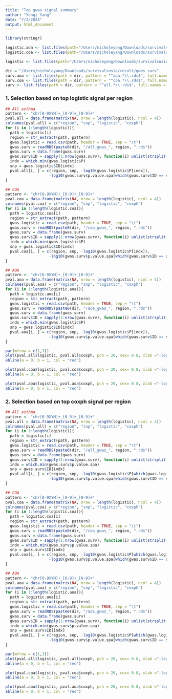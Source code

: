 ```yaml
---
title: "Top gwas signal summary"
author: "Yunqi Yang"
date: "7/3/2024"
output: html_document
---
```


```r
library(stringr)
```

```r
logistic.aoa <- list.files(path="/Users/nicholeyang/Downloads/survivalsusie/data/gwas_logistic_out/aoa", pattern = "\\.glm\\.logistic$", full.names = TRUE)
logistic.coa <- list.files(path="/Users/nicholeyang/Downloads/survivalsusie/data/gwas_logistic_out/coa", pattern = "\\.glm\\.logistic$", full.names = TRUE)

logistic <- list.files(path="/Users/nicholeyang/Downloads/survivalsusie/data/gwas_logistic_out/all", pattern = "\\.glm\\.logistic$", full.names = TRUE)
```

```r
dir = "/Users/nicholeyang/Downloads/survivalsusie/result/gwas_surv"
surv.aoa <- list.files(path = dir, pattern = "^aoa.*\\.rds$", full.names = TRUE)
surv.coa <- list.files(path = dir, pattern = "^coa.*\\.rds$", full.names = TRUE)
surv <- list.files(path = dir, pattern = "^all.*\\.rds$", full.names = TRUE)
```

### 1. Selection based on top logistic signal per region
```r
## All asthma
pattern <- "chr[0-9XYM]+_[0-9]+_[0-9]+"
pval.all = data.frame(matrix(NA, nrow = length(logistic), ncol = 4))
colnames(pval.all) = c("region", "snp", "logistic", "coxph")
for (i in 1:length(logistic)){
  path = logistic[i]
  region = str_extract(path, pattern)
  gwas.logistic = read.csv(path, header = TRUE, sep = "\t")
  gwas.surv = readRDS(paste0(dir, "/all_gwas_", region, ".rds"))
  gwas.surv = data.frame(gwas.surv)
  gwas.surv$ID = sapply(1:nrow(gwas.surv), function(i) unlist(strsplit(rownames(gwas.surv)[i], "_"))[1])
  indx = which.min(gwas.logistic$P)
  snp = gwas.logistic$ID[indx]
  pval.all[i, ] = c(region, snp, -log10(gwas.logistic$P[indx]),
                   -log10(gwas.surv$p.value.spa[which(gwas.surv$ID == snp)]))
}
```

```r
## COA
pattern <- "chr[0-9XYM]+_[0-9]+_[0-9]+"
pval.coa = data.frame(matrix(NA, nrow = length(logistic), ncol = 4))
colnames(pval.coa) = c("region", "snp", "logistic", "coxph")
for (i in 1:length(logistic.coa)){
  path = logistic.coa[i]
  region = str_extract(path, pattern)
  gwas.logistic = read.csv(path, header = TRUE, sep = "\t")
  gwas.surv = readRDS(paste0(dir, "/coa_gwas_", region, ".rds"))
  gwas.surv = data.frame(gwas.surv)
  gwas.surv$ID = sapply(1:nrow(gwas.surv), function(i) unlist(strsplit(rownames(gwas.surv)[i], "_"))[1])
  indx = which.min(gwas.logistic$P)
  snp = gwas.logistic$ID[indx]
  pval.coa[i, ] = c(region, snp, -log10(gwas.logistic$P[indx]),
                   -log10(gwas.surv$p.value.spa[which(gwas.surv$ID == snp)]))
}
```

```r
## AOA
pattern <- "chr[0-9XYM]+_[0-9]+_[0-9]+"
pval.aoa = data.frame(matrix(NA, nrow = length(logistic), ncol = 4))
colnames(pval.aoa) = c("region", "snp", "logistic", "coxph")
for (i in 1:length(logistic.aoa)){
  path = logistic.aoa[i]
  region = str_extract(path, pattern)
  gwas.logistic = read.csv(path, header = TRUE, sep = "\t")
  gwas.surv = readRDS(paste0(dir, "/aoa_gwas_", region, ".rds"))
  gwas.surv = data.frame(gwas.surv)
  gwas.surv$ID = sapply(1:nrow(gwas.surv), function(i) unlist(strsplit(rownames(gwas.surv)[i], "_"))[1])
  indx = which.min(gwas.logistic$P)
  snp = gwas.logistic$ID[indx]
  pval.aoa[i, ] = c(region, snp, -log10(gwas.logistic$P[indx]),
                   -log10(gwas.surv$p.value.spa[which(gwas.surv$ID == snp)]))
}
```

```r
par(mfrow = c(1,3))
plot(pval.all$logistic, pval.all$coxph, pch = 20, cex= 0.8, xlab ="-log10(logistic pval)", ylab = "-log10(coxph pval.spa)", main = "All asthma")
abline(a = 0, b = 1, col = "red")

plot(pval.coa$logistic, pval.coa$coxph, pch = 20, cex= 0.8, xlab ="-log10(logistic pval)", ylab = "-log10(coxph pval.spa)", main = "COA")
abline(a = 0, b = 1, col = "red")

plot(pval.aoa$logistic, pval.aoa$coxph, pch = 20, cex= 0.8, xlab ="-log10(logistic pval)", ylab = "-log10(coxph pval.spa)", main = "AOA")
abline(a = 0, b = 1, col = "red")
```


### 2. Selection based on top coxph signal per region
```r
## All asthma
pattern <- "chr[0-9XYM]+_[0-9]+_[0-9]+"
pval.all = data.frame(matrix(NA, nrow = length(logistic), ncol = 4))
colnames(pval.all) = c("region", "snp", "logistic", "coxph")
for (i in 1:length(logistic)){
  path = logistic[i]
  region = str_extract(path, pattern)
  gwas.logistic = read.csv(path, header = TRUE, sep = "\t")
  gwas.surv = readRDS(paste0(dir, "/all_gwas_", region, ".rds"))
  gwas.surv = data.frame(gwas.surv)
  gwas.surv$ID = sapply(1:nrow(gwas.surv), function(i) unlist(strsplit(rownames(gwas.surv)[i], "_"))[1])
  indx = which.min(gwas.surv$p.value.spa)
  snp = gwas.surv$ID[indx]
  pval.all[i, ] = c(region, snp, -log10(gwas.logistic$P[which(gwas.logistic$ID == snp)]),
                   -log10(gwas.surv$p.value.spa[which(gwas.surv$ID == snp)]))
}
```

```r
## COA
pattern <- "chr[0-9XYM]+_[0-9]+_[0-9]+"
pval.coa = data.frame(matrix(NA, nrow = length(logistic), ncol = 4))
colnames(pval.coa) = c("region", "snp", "logistic", "coxph")
for (i in 1:length(logistic.coa)){
  path = logistic.coa[i]
  region = str_extract(path, pattern)
  gwas.logistic = read.csv(path, header = TRUE, sep = "\t")
  gwas.surv = readRDS(paste0(dir, "/coa_gwas_", region, ".rds"))
  gwas.surv = data.frame(gwas.surv)
  gwas.surv$ID = sapply(1:nrow(gwas.surv), function(i) unlist(strsplit(rownames(gwas.surv)[i], "_"))[1])
  indx = which.min(gwas.surv$p.value.spa)
  snp = gwas.surv$ID[indx]
  pval.coa[i, ] = c(region, snp, -log10(gwas.logistic$P[which(gwas.logistic$ID == snp)]),
                   -log10(gwas.surv$p.value.spa[which(gwas.surv$ID == snp)]))
}
```

```r
## AOA
pattern <- "chr[0-9XYM]+_[0-9]+_[0-9]+"
pval.aoa = data.frame(matrix(NA, nrow = length(logistic), ncol = 4))
colnames(pval.aoa) = c("region", "snp", "logistic", "coxph")
for (i in 1:length(logistic.aoa)){
  path = logistic.aoa[i]
  region = str_extract(path, pattern)
  gwas.logistic = read.csv(path, header = TRUE, sep = "\t")
  gwas.surv = readRDS(paste0(dir, "/aoa_gwas_", region, ".rds"))
  gwas.surv = data.frame(gwas.surv)
  gwas.surv$ID = sapply(1:nrow(gwas.surv), function(i) unlist(strsplit(rownames(gwas.surv)[i], "_"))[1])
  indx = which.min(gwas.surv$p.value.spa)
  snp = gwas.surv$ID[indx]
  pval.aoa[i, ] = c(region, snp, -log10(gwas.logistic$P[which(gwas.logistic$ID == snp)]),
                   -log10(gwas.surv$p.value.spa[which(gwas.surv$ID == snp)]))
}
```

```r
par(mfrow = c(1,3))
plot(pval.all$logistic, pval.all$coxph, pch = 20, cex= 0.8, xlab ="-log10(logistic pval)", ylab = "-log10(coxph pval.spa)", main = "All asthma")
abline(a = 0, b = 1, col = "red")

plot(pval.coa$logistic, pval.coa$coxph, pch = 20, cex= 0.8, xlab ="-log10(logistic pval)", ylab = "-log10(coxph pval.spa)", main = "COA")
abline(a = 0, b = 1, col = "red")

plot(pval.aoa$logistic, pval.aoa$coxph, pch = 20, cex= 0.8, xlab ="-log10(logistic pval)", ylab = "-log10(coxph pval.spa)", main = "AOA")
abline(a = 0, b = 1, col = "red")
```

